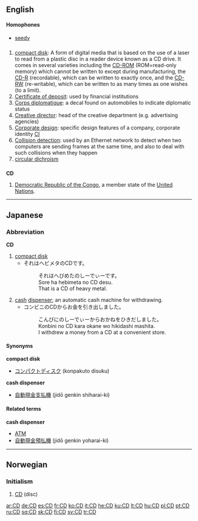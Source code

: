 ==English==

====Homophones====
*[[seedy]]

==={{initialism}}===
{{en-noun}}  {{pos_n}}

# [[compact disk]]: A form of digital media that is based on the use of a laser to read from a plastic disc in a reader device known as a CD drive.  It comes in several varieties including the [[CD-ROM]] (ROM=read-only memory) which cannot be written to except during manufacturing, the [[CD-R]] (recordable), which can be written to exactly once, and the [[CD-RW]] (re-writable), which can be written to as many times as one wishes (to a limit).
# [[Certificate of deposit]]: used by financial institutions
# [[Corps diplomatique]]: a decal found on automobiles to indicate diplomatic status
# [[Creative director]]: head of the creative department (e.g. advertising agencies)
# [[Corporate design]]: specific design features of a company, corporate identity [[CI]]
# [[Collision detection]]: used by an Ethernet network to detect when two computers are sending frames at the same time, and also to deal with such collisions when they happen
# [[circular dichroism]]

==={{abbreviation}}===
'''CD'''
# [[Democratic Republic of the Congo]], a member state of the [[United Nations]].
----

==Japanese==

===Abbreviation===
'''CD'''

# [[compact disk]]
#*それはヘビメタのCDです。
#*:それはへびめたのしーでぃーです。
#*:Sore ha hebimeta no CD desu.
#*:That is a CD of heavy metal.
# [[cash]] [[dispenser]]; an automatic cash machine for withdrawing.
#*コンビニのCDからお金を引き出しました。
#*:こんびにのしーでぃーからおかねをひきだしました。
#*:Konbini no CD kara okane wo hikidashi mashita.
#*:I withdrew a money from a CD at a convenient store.

====Synonyms====
'''compact disk'''
*[[コンパクトディスク]] (konpakuto disuku)
'''cash dispenser'''
*[[自動現金支払機]]  (jidō genkin shiharai-ki)

====Related terms====
'''cash dispenser'''
*[[ATM]]
*[[自動現金預払機]] (jidō genkin yoharai-ki)

----

==Norwegian==

===Initialism===
{{no-noun-irreg|m|CD'en|CD'er|CD'ene}}

# [[#English|CD]] (disc)

[[ar:CD]]
[[de:CD]]
[[es:CD]]
[[fr:CD]]
[[ko:CD]]
[[it:CD]]
[[he:CD]]
[[ku:CD]]
[[lt:CD]]
[[hu:CD]]
[[pl:CD]]
[[pt:CD]]
[[ru:CD]]
[[sq:CD]]
[[sk:CD]]
[[fi:CD]]
[[sv:CD]]
[[tr:CD]]
